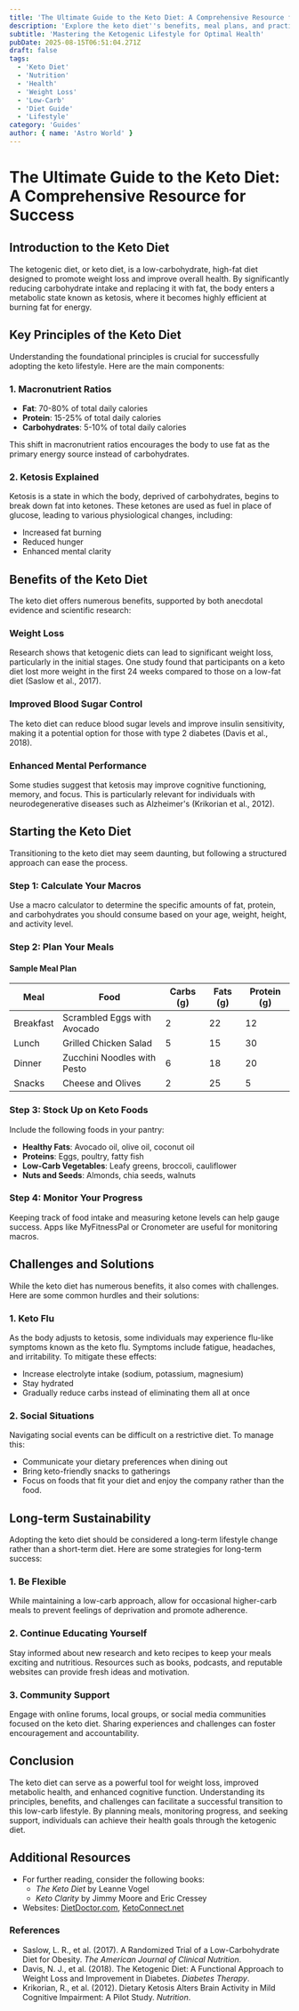 ```yaml
---
title: 'The Ultimate Guide to the Keto Diet: A Comprehensive Resource for Success'
description: 'Explore the keto diet''s benefits, meal plans, and practical tips for achieving your health goals.'
subtitle: 'Mastering the Ketogenic Lifestyle for Optimal Health'
pubDate: 2025-08-15T06:51:04.271Z
draft: false
tags:
  - 'Keto Diet'
  - 'Nutrition'
  - 'Health'
  - 'Weight Loss'
  - 'Low-Carb'
  - 'Diet Guide'
  - 'Lifestyle'
category: 'Guides'
author: { name: 'Astro World' }
---
```


# The Ultimate Guide to the Keto Diet: A Comprehensive Resource for Success

## Introduction to the Keto Diet
The ketogenic diet, or keto diet, is a low-carbohydrate, high-fat diet designed to promote weight loss and improve overall health. By significantly reducing carbohydrate intake and replacing it with fat, the body enters a metabolic state known as ketosis, where it becomes highly efficient at burning fat for energy.

## Key Principles of the Keto Diet
Understanding the foundational principles is crucial for successfully adopting the keto lifestyle. Here are the main components:

### 1. Macronutrient Ratios
- **Fat**: 70-80% of total daily calories
- **Protein**: 15-25% of total daily calories
- **Carbohydrates**: 5-10% of total daily calories

This shift in macronutrient ratios encourages the body to use fat as the primary energy source instead of carbohydrates.

### 2. Ketosis Explained
Ketosis is a state in which the body, deprived of carbohydrates, begins to break down fat into ketones. These ketones are used as fuel in place of glucose, leading to various physiological changes, including:
- Increased fat burning
- Reduced hunger
- Enhanced mental clarity

## Benefits of the Keto Diet
The keto diet offers numerous benefits, supported by both anecdotal evidence and scientific research:

### Weight Loss
Research shows that ketogenic diets can lead to significant weight loss, particularly in the initial stages. One study found that participants on a keto diet lost more weight in the first 24 weeks compared to those on a low-fat diet (Saslow et al., 2017).

### Improved Blood Sugar Control
The keto diet can reduce blood sugar levels and improve insulin sensitivity, making it a potential option for those with type 2 diabetes (Davis et al., 2018).

### Enhanced Mental Performance
Some studies suggest that ketosis may improve cognitive functioning, memory, and focus. This is particularly relevant for individuals with neurodegenerative diseases such as Alzheimer's (Krikorian et al., 2012).

## Starting the Keto Diet
Transitioning to the keto diet may seem daunting, but following a structured approach can ease the process.

### Step 1: Calculate Your Macros
Use a macro calculator to determine the specific amounts of fat, protein, and carbohydrates you should consume based on your age, weight, height, and activity level.

### Step 2: Plan Your Meals
#### Sample Meal Plan
| Meal            | Food                             | Carbs (g) | Fats (g) | Protein (g) |
|-----------------|----------------------------------|-----------|----------|--------------|
| Breakfast       | Scrambled Eggs with Avocado     |  2        |  22      |  12          |
| Lunch           | Grilled Chicken Salad           |  5        |  15      |  30          |
| Dinner          | Zucchini Noodles with Pesto     |  6        |  18      |  20          |
| Snacks          | Cheese and Olives               |  2        |  25      |  5           |

### Step 3: Stock Up on Keto Foods
Include the following foods in your pantry:
- **Healthy Fats**: Avocado oil, olive oil, coconut oil
- **Proteins**: Eggs, poultry, fatty fish
- **Low-Carb Vegetables**: Leafy greens, broccoli, cauliflower
- **Nuts and Seeds**: Almonds, chia seeds, walnuts

### Step 4: Monitor Your Progress
Keeping track of food intake and measuring ketone levels can help gauge success. Apps like MyFitnessPal or Cronometer are useful for monitoring macros.

## Challenges and Solutions
While the keto diet has numerous benefits, it also comes with challenges. Here are some common hurdles and their solutions:

### 1. Keto Flu
As the body adjusts to ketosis, some individuals may experience flu-like symptoms known as the keto flu. Symptoms include fatigue, headaches, and irritability. To mitigate these effects:
- Increase electrolyte intake (sodium, potassium, magnesium)
- Stay hydrated
- Gradually reduce carbs instead of eliminating them all at once

### 2. Social Situations
Navigating social events can be difficult on a restrictive diet. To manage this:
- Communicate your dietary preferences when dining out
- Bring keto-friendly snacks to gatherings
- Focus on foods that fit your diet and enjoy the company rather than the food.

## Long-term Sustainability
Adopting the keto diet should be considered a long-term lifestyle change rather than a short-term diet. Here are some strategies for long-term success:

### 1. Be Flexible
While maintaining a low-carb approach, allow for occasional higher-carb meals to prevent feelings of deprivation and promote adherence.

### 2. Continue Educating Yourself
Stay informed about new research and keto recipes to keep your meals exciting and nutritious. Resources such as books, podcasts, and reputable websites can provide fresh ideas and motivation.

### 3. Community Support
Engage with online forums, local groups, or social media communities focused on the keto diet. Sharing experiences and challenges can foster encouragement and accountability.

## Conclusion
The keto diet can serve as a powerful tool for weight loss, improved metabolic health, and enhanced cognitive function. Understanding its principles, benefits, and challenges can facilitate a successful transition to this low-carb lifestyle. By planning meals, monitoring progress, and seeking support, individuals can achieve their health goals through the ketogenic diet.

## Additional Resources
- For further reading, consider the following books:
  - *The Keto Diet* by Leanne Vogel
  - *Keto Clarity* by Jimmy Moore and Eric Cressey
- Websites: [DietDoctor.com](https://www.dietdoctor.com), [KetoConnect.net](https://www.ketoconnect.net)

### References
- Saslow, L. R., et al. (2017). A Randomized Trial of a Low-Carbohydrate Diet for Obesity. *The American Journal of Clinical Nutrition*.
- Davis, N. J., et al. (2018). The Ketogenic Diet: A Functional Approach to Weight Loss and Improvement in Diabetes. *Diabetes Therapy*.
- Krikorian, R., et al. (2012). Dietary Ketosis Alters Brain Activity in Mild Cognitive Impairment: A Pilot Study. *Nutrition*.
